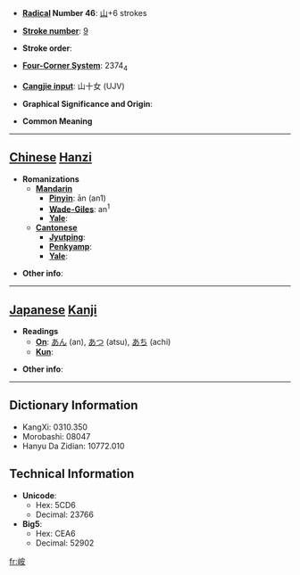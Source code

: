 * '''[[Wiktionary:Chinese radical index| Radical]] Number 46''': [[Wiktionary:Chinese radical index 山|山]]+6 strokes

* '''[[Wiktionary:Chinese total strokes index|Stroke number]]''': [[Wiktionary:Chinese total strokes index 9|9]]

* '''Stroke order''': 

* '''[[Wiktionary:Chinese four corner index|Four-Corner System]]''': 2374<sub>4</sub>

* '''[[Wiktionary:Chinese Cangjie index|Cangjie input]]''': 山十女 (UJV)

* '''Graphical Significance and Origin''': 

* '''Common Meaning'''

----

== [[Chinese]] [[Hanzi]] ==

* '''Romanizations'''
** '''[[Mandarin]]'''
*** '''[[Pinyin]]''': ān (an1)
*** '''[[Wade-Giles]]''': an<sup>1</sup>
*** '''[[Yale]]''': 
** '''[[Cantonese]]'''
*** '''[[Jyutping]]''':
*** '''[[Penkyamp]]''': 
*** '''[[Yale]]''': 

* '''Other info''': 

----

== [[Japanese]] [[Kanji]] ==

* '''Readings'''
** '''[[On]]''': [[あん]] (an), [[あつ]] (atsu), [[あち]] (achi)
** '''[[Kun]]''': 

* '''Other info''':  

----

== Dictionary Information ==

* KangXi: 0310.350
* Morobashi: 08047
* Hanyu Da Zidian: 10772.010

== Technical Information ==

* '''Unicode''':
** Hex: 5CD6
** Decimal: 23766
* '''Big5''':
** Hex: CEA6
** Decimal: 52902

[[fr:峖]]